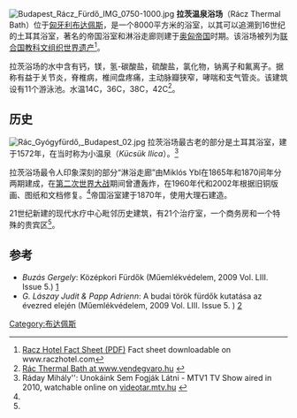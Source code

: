 [[File:Budapest_Rácz_Fürdő_IMG_0750-1000.jpg|thumbnail]]
'''拉茨温泉浴场'''（Rácz Thermal Bath）位于[[匈牙利|匈牙利]][[布达佩斯|布达佩斯]]，是一个8000平方米的浴室，以其可以追溯到16世纪的土耳其浴室，著名的帝国浴室和淋浴走廊则建于[[奥匈帝国|奥匈帝国]]时期。该浴场被列为[[联合国教科文组织世界遗产|联合国教科文组织世界遗产]]<ref name="racz">[http://raczhotel.com/Racz_Hotel_Fact_Sheet_English.pdf Racz Hotel Fact Sheet (PDF)] {{Wayback|url=http://raczhotel.com/Racz_Hotel_Fact_Sheet_English.pdf |date=20131008025106 }} Fact sheet downloadable on www.raczhotel.com</ref>。

拉茨浴场的水中含有钙，镁，氢-碳酸盐，硫酸盐，氯化物，钠离子和氟离子。据称有益于关节炎，脊椎病，椎间盘疼痛，主动脉瓣狭窄，哮喘和支气管炎。该建筑设有11个游泳池。水温14C，36C，38C，42C<ref>[http://www.vendegvaro.hu/Rac-Gyogyfurdo Rác Thermal  Bath at www.vendegvaro.hu] {{webarchive|url=https://web.archive.org/web/20100204213807/http://www.vendegvaro.hu/Rac-Gyogyfurdo |date=2010-02-04 }}</ref>。

==历史==
[[File:Rác_Gyógyfürdő,_Budapest_02.jpg|thumbnail]]
拉茨浴场最古老的部分是土耳其浴室，建于1572年，在当时称为小温泉（''Kücsük Ilica''）。<ref name="raday">Ráday Mihály'': Unokáink Sem Fogják Látni - MTV1 TV Show aired in 2010, watchable online on [http://videotar.mtv.hu/Kategoriak/Unokaink%20sem%20fogjak%20latni.aspx videotar.mtv.hu] {{Wayback|url=http://videotar.mtv.hu/Kategoriak/Unokaink%20sem%20fogjak%20latni.aspx |date=20131019174017 }}</ref>

拉茨浴场最令人印象深刻的部分“淋浴走廊”由Miklós Ybl在1865年和1870间年分两期建成，在[[第二次世界大战|第二次世界大战]]期间曾遭轰炸，在1960年代和2002年根据旧铜版画、图纸和文档修复。<ref name="raday" />帝国浴室建于1870年，使用大理石建造。

21世纪新建的现代水疗中心毗邻历史建筑，有21个治疗室，一个商务房和一个特殊的贵宾区<ref name="racz" />。

==参考==
{{reflist|1}}
*''Buzás Gergely'': Középkori Fürdők (Műemlékvédelem, 2009 Vol. LIII.  Issue 5.) [https://web.archive.org/web/20100820112401/http://www.etkkft.hu/v2/muemlek.php]
*''G. Lászay Judit & Papp Adrienn'': A budai török fürdők kutatása az évezred elején (Műemlékvédelem, 2009 Vol. LIII. Issue 5. ) [https://web.archive.org/web/20100820112401/http://www.etkkft.hu/v2/muemlek.php]
{{coord|47|29|26|N|19|02|36|E|type:landmark_source:kolossus-huwiki|display=title}}
[[Category:布达佩斯|Category:布达佩斯]]
